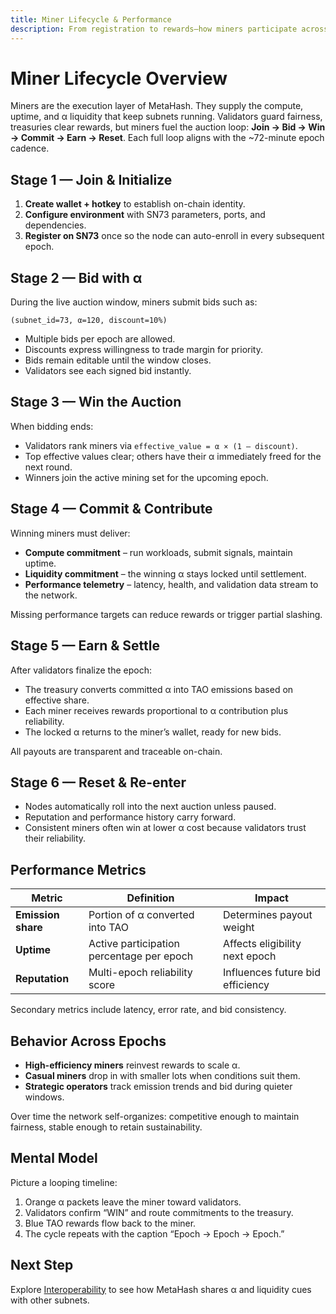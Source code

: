 ```yaml
---
title: Miner Lifecycle & Performance
description: From registration to rewards—how miners participate across every MetaHash epoch.
---
```


# Miner Lifecycle Overview

Miners are the execution layer of MetaHash. They supply the compute, uptime, and α liquidity that keep subnets running. Validators guard fairness, treasuries clear rewards, but miners fuel the auction loop: **Join → Bid → Win → Commit → Earn → Reset**. Each full loop aligns with the ~72-minute epoch cadence.

## Stage 1 — Join & Initialize

1. **Create wallet + hotkey** to establish on-chain identity.
2. **Configure environment** with SN73 parameters, ports, and dependencies.
3. **Register on SN73** once so the node can auto-enroll in every subsequent epoch.

## Stage 2 — Bid with α

During the live auction window, miners submit bids such as:

```
(subnet_id=73, α=120, discount=10%)
```

- Multiple bids per epoch are allowed.
- Discounts express willingness to trade margin for priority.
- Bids remain editable until the window closes.
- Validators see each signed bid instantly.

## Stage 3 — Win the Auction

When bidding ends:

- Validators rank miners via `effective_value = α × (1 – discount)`.
- Top effective values clear; others have their α immediately freed for the next round.
- Winners join the active mining set for the upcoming epoch.

## Stage 4 — Commit & Contribute

Winning miners must deliver:

- **Compute commitment** – run workloads, submit signals, maintain uptime.
- **Liquidity commitment** – the winning α stays locked until settlement.
- **Performance telemetry** – latency, health, and validation data stream to the network.

Missing performance targets can reduce rewards or trigger partial slashing.

## Stage 5 — Earn & Settle

After validators finalize the epoch:

- The treasury converts committed α into TAO emissions based on effective share.
- Each miner receives rewards proportional to α contribution plus reliability.
- The locked α returns to the miner’s wallet, ready for new bids.

All payouts are transparent and traceable on-chain.

## Stage 6 — Reset & Re-enter

- Nodes automatically roll into the next auction unless paused.
- Reputation and performance history carry forward.
- Consistent miners often win at lower α cost because validators trust their reliability.

## Performance Metrics

| Metric | Definition | Impact |
| --- | --- | --- |
| **Emission share** | Portion of α converted into TAO | Determines payout weight |
| **Uptime** | Active participation percentage per epoch | Affects eligibility next epoch |
| **Reputation** | Multi-epoch reliability score | Influences future bid efficiency |

Secondary metrics include latency, error rate, and bid consistency.

## Behavior Across Epochs

- **High-efficiency miners** reinvest rewards to scale α.
- **Casual miners** drop in with smaller lots when conditions suit them.
- **Strategic operators** track emission trends and bid during quieter windows.

Over time the network self-organizes: competitive enough to maintain fairness, stable enough to retain sustainability.

## Mental Model

Picture a looping timeline:

1. Orange α packets leave the miner toward validators.
2. Validators confirm “WIN” and route commitments to the treasury.
3. Blue TAO rewards flow back to the miner.
4. The cycle repeats with the caption “Epoch → Epoch → Epoch.”

## Next Step

Explore [Interoperability](/understand/interoperability) to see how MetaHash shares α and liquidity cues with other subnets.
